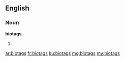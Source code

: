 ==English==

===Noun===
'''biotags'''

# {{plural of|biotag}}

[[ar:biotags]]
[[fr:biotags]]
[[ku:biotags]]
[[mg:biotags]]
[[my:biotags]]